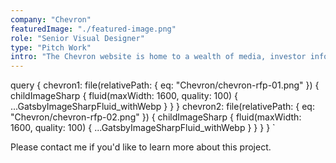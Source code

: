 ```yaml
---
company: "Chevron"
featuredImage: "./featured-image.png"
role: "Senior Visual Designer"
type: "Pitch Work"
intro: "The Chevron website is home to a wealth of media, investor information and press releases. For this pitch work I wanted to serve that data up in a more fresh way. I drew inspiration from Think with Google, The Verge and similiar content heavy sites." 
---
```


  query {
    chevron1: file(relativePath: { eq: "Chevron/chevron-rfp-01.png" }) {
      childImageSharp {
        fluid(maxWidth: 1600, quality: 100) {
          ...GatsbyImageSharpFluid_withWebp
        }
      }
    }
    chevron2: file(relativePath: { eq: "Chevron/chevron-rfp-02.png" }) {
      childImageSharp {
        fluid(maxWidth: 1600, quality: 100) {
          ...GatsbyImageSharpFluid_withWebp
        }
      }
    }
  }
`

<GridTwo>

<ImageContainer classes="large" fluid={props.data.chevron1.childImageSharp.fluid} />

<ImageContainer classes="small right" fluid={props.data.chevron2.childImageSharp.fluid} />

<p class="small right blog-text">Please contact me if you'd like to learn more about this project.</p>

</GridTwo>